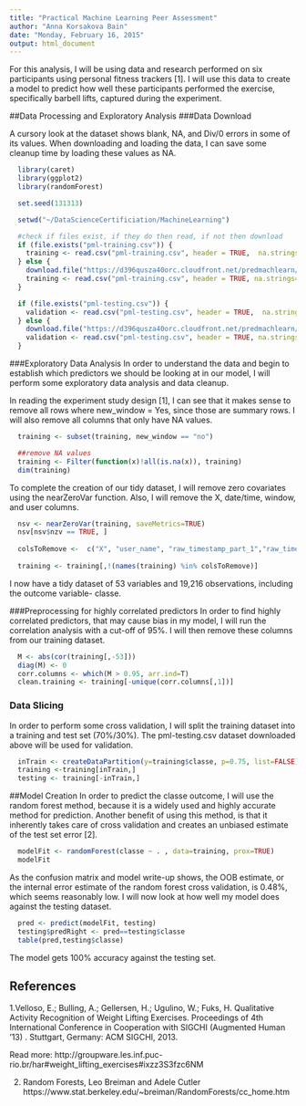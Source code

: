 ```yaml
---
title: "Practical Machine Learning Peer Assessment"
author: "Anna Korsakova Bain"
date: "Monday, February 16, 2015"
output: html_document
---
```


For this analysis, I will be using data and research performed on six participants using personal fitness trackers [1]. I will use this data to create a model to predict how well these participants performed the exercise, specifically barbell lifts, captured during the experiment.

##Data Processing and Exploratory Analysis
###Data Download

A cursory look at the dataset shows blank, NA, and Div/0 errors in some of its values. When downloading and loading the data, I can save some cleanup time by loading these values as NA.

```r
  library(caret)
  library(ggplot2)
  library(randomForest)

  set.seed(131313)

  setwd("~/DataScienceCertificiation/MachineLearning")

  #check if files exist, if they do then read, if not then download
  if (file.exists("pml-training.csv")) {
    training <- read.csv("pml-training.csv", header = TRUE,  na.strings=c("NA","NaN", " ", "", "#DIV/0!"))
  } else {
    download.file("https://d396qusza40orc.cloudfront.net/predmachlearn/pml-training.csv", destfile="pml-training.csv", mode='wb' )
    training <- read.csv("pml-training.csv", header = TRUE, na.strings=c("NA","NaN", " ", "", "#DIV/0!"))
  }

  if (file.exists("pml-testing.csv")) {
    validation <- read.csv("pml-testing.csv", header = TRUE,  na.strings=c("NA","NaN", " ", "", "#DIV/0!"))
  } else {
    download.file("https://d396qusza40orc.cloudfront.net/predmachlearn/pml-testing.csv", destfile="pml-testing.csv", mode='wb' )
    validation <- read.csv("pml-testing.csv", header = TRUE, na.strings=c("NA","NaN", " ", "", "#DIV/0!") )
  }
```

###Exploratory Data Analysis
In order to understand the data and begin to establish which predictors we should be looking at in our model, I will perform some exploratory data analysis and data cleanup. 

In reading the experiment study design [1], I can see that it makes sense to remove all rows where new_window = Yes, since those are summary rows. I will also remove all columns that only have NA values.

```r
  training <- subset(training, new_window == "no")

  ##remove NA values
  training <- Filter(function(x)!all(is.na(x)), training)
  dim(training)
```
To complete the creation of our tidy dataset, I will remove zero covariates using the nearZeroVar function. Also, I will remove the X, date/time, window, and user columns.


```r
  nsv <- nearZeroVar(training, saveMetrics=TRUE)
  nsv[nsv$nzv == TRUE, ]
  
  colsToRemove <-  c("X", "user_name", "raw_timestamp_part_1","raw_timestamp_part_2", "cvtd_timestamp","new_window","num_window")
  
  training <- training[,!(names(training) %in% colsToRemove)] 
```

I now have a tidy dataset of 53 variables and 19,216 observations, including the outcome variable- classe. 

###Preprocessing for highly correlated predictors
In order to find highly correlated predictors, that may cause bias in my model, I will run the correlation analysis with a cut-off of 95%. I will then remove these columns from our training dataset.

```r
  M <- abs(cor(training[,-53]))
  diag(M) <- 0
  corr.columns <- which(M > 0.95, arr.ind=T)
  clean.training <- training[-unique(corr.columns[,1])]
```

### Data Slicing
In order to perform some cross validation, I will split the training dataset into a training and test set (70%/30%). The pml-testing.csv dataset downloaded above will be used for validation.

```r
  inTrain <- createDataPartition(y=training$classe, p=0.75, list=FALSE) 
  training <-training[inTrain,] 
  testing <- training[-inTrain,]
```

##Model Creation
In order to predict the classe outcome, I will use the random forest method, because it is a widely used and highly accurate method for prediction. Another benefit of using this method, is that it inherently takes care of cross validation and creates an unbiased estimate of the test set error [2].


```r
  modelFit <- randomForest(classe ~ . , data=training, prox=TRUE)
  modelFit
```

As the confusion matrix and model write-up shows, the OOB estimate, or the internal error estimate of the random forest cross validation, is 0.48%, which seems reasonably low. I will now look at how well my model does against the testing dataset.

```r
  pred <- predict(modelFit, testing)
  testing$predRight <- pred==testing$classe
  table(pred,testing$classe)   
```

The model gets 100% accuracy against the testing set.

## References

1.Velloso, E.; Bulling, A.; Gellersen, H.; Ugulino, W.; Fuks, H. Qualitative Activity Recognition of Weight Lifting Exercises. Proceedings of 4th International Conference in Cooperation with SIGCHI (Augmented Human '13) . Stuttgart, Germany: ACM SIGCHI, 2013.

Read more: http://groupware.les.inf.puc-rio.br/har#weight_lifting_exercises#ixzz3S3fzc6NM

2. Random Forests, Leo Breiman and Adele Cutler 
https://www.stat.berkeley.edu/~breiman/RandomForests/cc_home.htm
